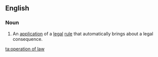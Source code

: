 ==English==

===Noun===
{{wikipedia}}
{{en-noun|head=[[operation]] [[of]] [[law]]|-}}
# {{lb|en|legal}} An [[application]] of a [[legal]] [[rule]] that automatically brings about a legal consequence.

[[ta:operation of law]]
